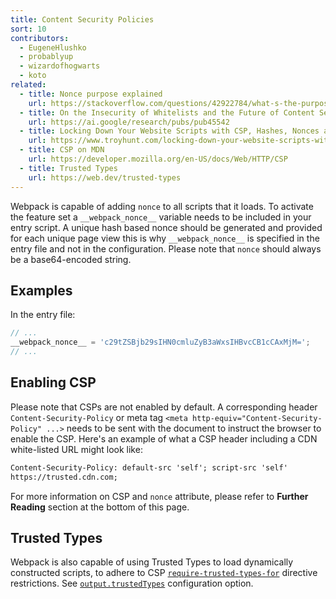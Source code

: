 ```yaml
---
title: Content Security Policies
sort: 10
contributors:
  - EugeneHlushko
  - probablyup
  - wizardofhogwarts
  - koto
related:
  - title: Nonce purpose explained
    url: https://stackoverflow.com/questions/42922784/what-s-the-purpose-of-the-html-nonce-attribute-for-script-and-style-elements
  - title: On the Insecurity of Whitelists and the Future of Content Security Policy
    url: https://ai.google/research/pubs/pub45542
  - title: Locking Down Your Website Scripts with CSP, Hashes, Nonces and Report URI
    url: https://www.troyhunt.com/locking-down-your-website-scripts-with-csp-hashes-nonces-and-report-uri/
  - title: CSP on MDN
    url: https://developer.mozilla.org/en-US/docs/Web/HTTP/CSP
  - title: Trusted Types
    url: https://web.dev/trusted-types
---
```


Webpack is capable of adding `nonce` to all scripts that it loads. To activate the feature set a `__webpack_nonce__` variable needs to be included in your entry script. A unique hash based nonce should be generated and provided for each unique page view this is why `__webpack_nonce__` is specified in the entry file and not in the configuration. Please note that `nonce` should always be a base64-encoded string.

## Examples

In the entry file:

```js
// ...
__webpack_nonce__ = 'c29tZSBjb29sIHN0cmluZyB3aWxsIHBvcCB1cCAxMjM=';
// ...
```

## Enabling CSP

Please note that CSPs are not enabled by default. A corresponding header `Content-Security-Policy` or meta tag `<meta http-equiv="Content-Security-Policy" ...>` needs to be sent with the document to instruct the browser to enable the CSP. Here's an example of what a CSP header including a CDN white-listed URL might look like:

```html
Content-Security-Policy: default-src 'self'; script-src 'self'
https://trusted.cdn.com;
```

For more information on CSP and `nonce` attribute, please refer to **Further Reading** section at the bottom of this page.

## Trusted Types

Webpack is also capable of using Trusted Types to load dynamically constructed scripts, to adhere to CSP [`require-trusted-types-for`](https://developer.mozilla.org/en-US/docs/Web/HTTP/Headers/Content-Security-Policy/require-trusted-types-for) directive restrictions. See [`output.trustedTypes`](/configuration/output/#outputtrustedtypes) configuration option.
